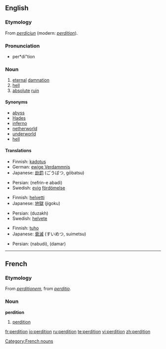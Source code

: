 ==English==

===Etymology===
From {{OF.}} ''[[perdiciun]]'' (modern: ''[[#French|perdition]]'').

===Pronunciation===
* per*di"tion

===Noun===
{{en-noun|-}}

# [[eternal]] [[damnation]]
# [[hell]]
# [[absolute]] [[ruin]]

====Synonyms====
* [[abyss]]
* [[Hades]]
* [[inferno]]
* [[netherworld]]
* [[underworld]]
* [[hell]]

====Translations====
{{trans-top|eternal damnation}}
* Finnish: [[kadotus]]
* German: [[ewige Verdammnis]] {{f}}
* Japanese: [[劫罰]] (ごうばつ, gōbatsu)
{{trans-mid}}
* Persian: {{fa-Arab|[[نفرین ابدی]]}} (nefrin-e abadi)
* Swedish: [[evig]] [[fördömelse]]
{{trans-bottom}}

{{trans-top|hell}}
* Finnish: [[helvetti]]
* Japanese: [[地獄]] (jigoku)
{{trans-mid}}
* Persian: {{fa-Arab|[[دوزخ]]}} (duzakh)
* Swedish: [[helvete]]
{{trans-bottom}}

{{trans-top|absolute ruin}}
* Finnish: [[tuho]]
* Japanese: [[衰滅]] (すいめつ, suimetsu)
{{trans-mid}}
* Persian: {{fa-Arab|[[نابودی]]}} (nabudi), {{fa-Arab|[[دمار]]}} (damar)
{{trans-bottom}}

----

==French==

===Etymology===
From {{LL.|fr}} ''[[perditionem]]'', from {{L.|fr}} ''[[perditio]]''.

===Noun===
'''perdition''' {{f}}

# [[#English|perdition]]

[[Category:French nouns]]

[[fr:perdition]]
[[io:perdition]]
[[ru:perdition]]
[[te:perdition]]
[[vi:perdition]]
[[zh:perdition]]